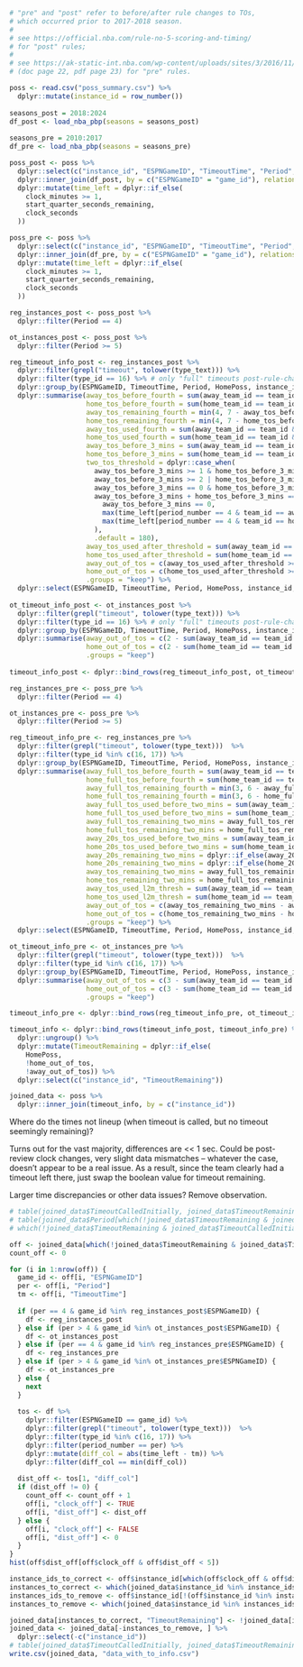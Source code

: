 ```r
# "pre" and "post" refer to before/after rule changes to TOs, 
# which occurred prior to 2017-2018 season.
#
# see https://official.nba.com/rule-no-5-scoring-and-timing/
# for "post" rules;
#
# see https://ak-static-int.nba.com/wp-content/uploads/sites/3/2016/11/2016-2017-Rule-Book.pdf
# (doc page 22, pdf page 23) for "pre" rules.

poss <- read.csv("poss_summary.csv") %>% 
  dplyr::mutate(instance_id = row_number())
 
seasons_post = 2018:2024
df_post <- load_nba_pbp(seasons = seasons_post)
 
seasons_pre = 2010:2017
df_pre <- load_nba_pbp(seasons = seasons_pre)

poss_post <- poss %>%
  dplyr::select(c("instance_id", "ESPNGameID", "TimeoutTime", "Period", "HomePoss")) %>% 
  dplyr::inner_join(df_post, by = c("ESPNGameID" = "game_id"), relationship = "many-to-many") %>%
  dplyr::mutate(time_left = dplyr::if_else(
    clock_minutes >= 1,
    start_quarter_seconds_remaining,
    clock_seconds
  ))

poss_pre <- poss %>%
  dplyr::select(c("instance_id", "ESPNGameID", "TimeoutTime", "Period", "HomePoss")) %>% 
  dplyr::inner_join(df_pre, by = c("ESPNGameID" = "game_id"), relationship = "many-to-many") %>%
  dplyr::mutate(time_left = dplyr::if_else(
    clock_minutes >= 1,
    start_quarter_seconds_remaining,
    clock_seconds
  ))
```

```r
reg_instances_post <- poss_post %>%
  dplyr::filter(Period == 4)

ot_instances_post <- poss_post %>% 
  dplyr::filter(Period >= 5)

reg_timeout_info_post <- reg_instances_post %>%
  dplyr::filter(grepl("timeout", tolower(type_text))) %>%
  dplyr::filter(type_id == 16) %>% # only "full" timeouts post-rule-changes
  dplyr::group_by(ESPNGameID, TimeoutTime, Period, HomePoss, instance_id) %>% 
  dplyr::summarise(away_tos_before_fourth = sum(away_team_id == team_id & period_number <= 3),
                   home_tos_before_fourth = sum(home_team_id == team_id & period_number <= 3),
                   away_tos_remaining_fourth = min(4, 7 - away_tos_before_fourth),
                   home_tos_remaining_fourth = min(4, 7 - home_tos_before_fourth),
                   away_tos_used_fourth = sum(away_team_id == team_id & period_number == 4 & time_left > TimeoutTime),
                   home_tos_used_fourth = sum(home_team_id == team_id & period_number == 4 & time_left > TimeoutTime),
                   away_tos_before_3_mins = sum(away_team_id == team_id & period_number == 4 & time_left >= 180),
                   home_tos_before_3_mins = sum(home_team_id == team_id & period_number == 4 & time_left >= 180),
                   two_tos_threshold = dplyr::case_when(
                     away_tos_before_3_mins >= 1 & home_tos_before_3_mins >= 1 ~ 180,
                     away_tos_before_3_mins >= 2 | home_tos_before_3_mins >= 2 ~ 180,
                     away_tos_before_3_mins == 0 & home_tos_before_3_mins == 0 ~ max(time_left, subset = c(period_number == 4)),
                     away_tos_before_3_mins + home_tos_before_3_mins == 1 ~ dplyr::if_else(
                       away_tos_before_3_mins == 0, 
                       max(time_left[period_number == 4 & team_id == away_team_id]),
                       max(time_left[period_number == 4 & team_id == home_team_id]),
                     ),
                     .default = 180),
                   away_tos_used_after_threshold = sum(away_team_id == team_id & period_number == 4 & time_left > TimeoutTime &  time_left <= two_tos_threshold),
                   home_tos_used_after_threshold = sum(home_team_id == team_id & period_number == 4 & time_left > TimeoutTime &  time_left <= two_tos_threshold),
                   away_out_of_tos = c(away_tos_used_after_threshold >= 2 | away_tos_used_fourth >= away_tos_remaining_fourth), 
                   home_out_of_tos = c(home_tos_used_after_threshold >= 2 | home_tos_used_fourth >= home_tos_remaining_fourth), 
                   .groups = "keep") %>% 
  dplyr::select(ESPNGameID, TimeoutTime, Period, HomePoss, instance_id, away_out_of_tos, home_out_of_tos)
                   
ot_timeout_info_post <- ot_instances_post %>%
  dplyr::filter(grepl("timeout", tolower(type_text))) %>%
  dplyr::filter(type_id == 16) %>% # only "full" timeouts post-rule-changes
  dplyr::group_by(ESPNGameID, TimeoutTime, Period, HomePoss, instance_id) %>% 
  dplyr::summarise(away_out_of_tos = c(2 - sum(away_team_id == team_id & period_number == Period & time_left > TimeoutTime) <= 0),
                   home_out_of_tos = c(2 - sum(home_team_id == team_id & period_number == Period & time_left > TimeoutTime) <= 0),
                   .groups = "keep")                   
                   
timeout_info_post <- dplyr::bind_rows(reg_timeout_info_post, ot_timeout_info_post)
```

```r
reg_instances_pre <- poss_pre %>%
  dplyr::filter(Period == 4)

ot_instances_pre <- poss_pre %>% 
  dplyr::filter(Period >= 5)

reg_timeout_info_pre <- reg_instances_pre %>%
  dplyr::filter(grepl("timeout", tolower(type_text)))  %>%
  dplyr::filter(type_id %in% c(16, 17)) %>% 
  dplyr::group_by(ESPNGameID, TimeoutTime, Period, HomePoss, instance_id) %>% 
  dplyr::summarise(away_full_tos_before_fourth = sum(away_team_id == team_id & period_number <= 3 & type_id == 16),
                   home_full_tos_before_fourth = sum(home_team_id == team_id & period_number <= 3 & type_id == 16),
                   away_full_tos_remaining_fourth = min(3, 6 - away_full_tos_before_fourth),
                   home_full_tos_remaining_fourth = min(3, 6 - home_full_tos_before_fourth),
                   away_full_tos_used_before_two_mins = sum(away_team_id == team_id & period_number == 4 & time_left > 120 & type_id == 16),
                   home_full_tos_used_before_two_mins = sum(home_team_id == team_id & period_number == 4 & time_left > 120 & type_id == 16),
                   away_full_tos_remaining_two_mins = away_full_tos_remaining_fourth - away_full_tos_used_before_two_mins,
                   home_full_tos_remaining_two_mins = home_full_tos_remaining_fourth - home_full_tos_used_before_two_mins,
                   away_20s_tos_used_before_two_mins = sum(away_team_id == team_id & half == 2 & start_half_seconds_remaining > 120 & type_id == 17),
                   home_20s_tos_used_before_two_mins = sum(home_team_id == team_id & half == 2 & start_half_seconds_remaining > 120 & type_id == 17), 
                   away_20s_remaining_two_mins = dplyr::if_else(away_20s_tos_used_before_two_mins == 0, 1, 0),
                   home_20s_remaining_two_mins = dplyr::if_else(home_20s_tos_used_before_two_mins == 0, 1, 0),
                   away_tos_remaining_two_mins = away_full_tos_remaining_two_mins + away_20s_remaining_two_mins,
                   home_tos_remaining_two_mins = home_full_tos_remaining_two_mins + home_20s_remaining_two_mins,
                   away_tos_used_l2m_thresh = sum(away_team_id == team_id & period_number == 4 & time_left <= 120 & time_left > TimeoutTime),
                   home_tos_used_l2m_thresh = sum(home_team_id == team_id & period_number == 4 & time_left <= 120 & time_left > TimeoutTime),
                   away_out_of_tos = c(away_tos_remaining_two_mins - away_tos_used_l2m_thresh <= 0),
                   home_out_of_tos = c(home_tos_remaining_two_mins - home_tos_used_l2m_thresh <= 0),
                   .groups = "keep") %>% 
  dplyr::select(ESPNGameID, TimeoutTime, Period, HomePoss, instance_id, away_out_of_tos, home_out_of_tos)

ot_timeout_info_pre <- ot_instances_pre %>%
  dplyr::filter(grepl("timeout", tolower(type_text)))  %>%
  dplyr::filter(type_id %in% c(16, 17)) %>% 
  dplyr::group_by(ESPNGameID, TimeoutTime, Period, HomePoss, instance_id) %>% 
  dplyr::summarise(away_out_of_tos = c(3 - sum(away_team_id == team_id & period_number == Period & time_left > TimeoutTime) <= 0),
                   home_out_of_tos = c(3 - sum(home_team_id == team_id & period_number == Period & time_left > TimeoutTime) <= 0),
                   .groups = "keep")

timeout_info_pre <- dplyr::bind_rows(reg_timeout_info_pre, ot_timeout_info_pre)
```

```r
timeout_info <- dplyr::bind_rows(timeout_info_post, timeout_info_pre) %>% 
  dplyr::ungroup() %>%
  dplyr::mutate(TimeoutRemaining = dplyr::if_else(
    HomePoss,
    !home_out_of_tos,
    !away_out_of_tos)) %>% 
  dplyr::select(c("instance_id", "TimeoutRemaining"))

joined_data <- poss %>% 
  dplyr::inner_join(timeout_info, by = c("instance_id"))
```

Where do the times not lineup (when timeout is called, but no timeout seemingly remaining)?

Turns out for the vast majority, differences are << 1 sec. Could be post-review clock changes, very slight data mismatches -- whatever the case, doesn't appear to be a real issue. As a result, since the team clearly had a timeout left there, just swap the boolean value for timeout remaining.

Larger time discrepancies or other data issues? Remove observation.

```r
# table(joined_data$TimeoutCalledInitially, joined_data$TimeoutRemaining)
# table(joined_data$Period[which(!joined_data$TimeoutRemaining & joined_data$TimeoutCalledInitially)])
# which(!joined_data$TimeoutRemaining & joined_data$TimeoutCalledInitially)

off <- joined_data[which(!joined_data$TimeoutRemaining & joined_data$TimeoutCalledInitially), ]
count_off <- 0

for (i in 1:nrow(off)) {
  game_id <- off[i, "ESPNGameID"]
  per <- off[i, "Period"]
  tm <- off[i, "TimeoutTime"]
  
  if (per == 4 & game_id %in% reg_instances_post$ESPNGameID) {
    df <- reg_instances_post
  } else if (per > 4 & game_id %in% ot_instances_post$ESPNGameID) {
    df <- ot_instances_post
  } else if (per == 4 & game_id %in% reg_instances_pre$ESPNGameID) {
    df <- reg_instances_pre
  } else if (per > 4 & game_id %in% ot_instances_pre$ESPNGameID) {
    df <- ot_instances_pre
  } else {
    next
  }
  
  tos <- df %>% 
    dplyr::filter(ESPNGameID == game_id) %>%
    dplyr::filter(grepl("timeout", tolower(type_text)))  %>%
    dplyr::filter(type_id %in% c(16, 17)) %>% 
    dplyr::filter(period_number == per) %>% 
    dplyr::mutate(diff_col = abs(time_left - tm)) %>% 
    dplyr::filter(diff_col == min(diff_col))
  
  dist_off <- tos[1, "diff_col"]
  if (dist_off != 0) {
    count_off <- count_off + 1
    off[i, "clock_off"] <- TRUE
    off[i, "dist_off"] <- dist_off
  } else {
    off[i, "clock_off"] <- FALSE
    off[i, "dist_off"] <- 0
  }
}
hist(off$dist_off[off$clock_off & off$dist_off < 5])
```

```r
instance_ids_to_correct <- off$instance_id[which(off$clock_off & off$dist_off < 1)]
instances_to_correct <- which(joined_data$instance_id %in% instance_ids_to_correct)
instances_ids_to_remove <- off$instance_id[!(off$instance_id %in% instance_ids_to_correct)]
instances_to_remove <- which(joined_data$instance_id %in% instances_ids_to_remove)

joined_data[instances_to_correct, "TimeoutRemaining"] <- !joined_data[instances_to_correct, "TimeoutRemaining"]
joined_data <- joined_data[-instances_to_remove, ] %>% 
  dplyr::select(-c("instance_id"))
# table(joined_data$TimeoutCalledInitially, joined_data$TimeoutRemaining)
write.csv(joined_data, "data_with_to_info.csv")
```
